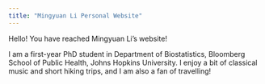 ```yaml
---
title: "Mingyuan Li Personal Website"
---
```


Hello! You have reached Mingyuan Li's website!

I am a first-year PhD student in Department of Biostatistics, Bloomberg School of Public Health, Johns Hopkins University. I enjoy a bit of classical music and short hiking trips, and I am also a fan of travelling!



